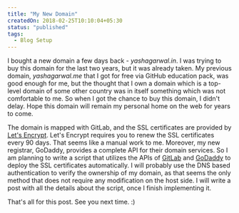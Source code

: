 ```yaml
---
title: "My New Domain"
createdOn: 2018-02-25T10:10:04+05:30
status: "published"
tags:
  - Blog Setup
---
```


I bought a new domain a few days back - _yashagarwal.in_. I was trying to buy
this domain for the last two years, but it was already taken. My previous
domain, _yashagarwal.me_ that I got for free via GitHub education pack, was good
enough for me, but the thought that I own a domain which is a top-level domain
of some other country was in itself something which was not comfortable to me.
So when I got the chance to buy this domain, I didn't delay. Hope this domain
will remain my personal home on the web for years to come.

The domain is mapped with GitLab, and the SSL certificates are provided by
[Let's Encrypt](https://letsencrypt.org/). Let's Encrypt requires you to renew
the SSL certificates every 90 days. That seems like a manual work to me.
Moreover, my new registrar, GoDaddy, provides a complete API for their domain
services. So I am planning to write a script that utilizes the APIs of
[GitLab](https://gitlab.com/help/api/README.md) and
[GoDaddy](https://developer.godaddy.com/) to deploy the SSL certificates
automatically. I will probably use the DNS based authentication to verify the
ownership of my domain, as that seems the only method that does not require any
modification on the host side. I will write a post with all the details about
the script, once I finish implementing it.

That's all for this post. See you next time. :)
